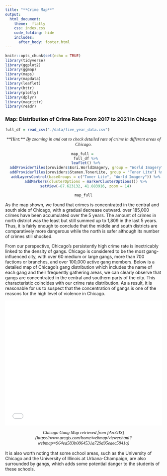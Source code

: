 ```yaml
---
title: "**Crime Map**"
output: 
  html_document:
    theme:  flatly
    css: index.css
    code_folding: hide
    includes:
      after_body: footer.html
---
```


```r
knitr::opts_chunk$set(echo = TRUE)
library(tidyverse)
library(ggplot2)
library(ggmap)
library(maps)
library(mapdata)
library(leaflet)
library(httr)
library(plotly)
library(dplyr)
library(magrittr)
library(readr)
```


### **Map: Distribution of Crime Rate From 2017 to 2021 in Chicago**

```r
full_df = read_csv("./data/five_year_data.csv")
```
<p align=" center", p style="font-family: times, serif; font-size:11pt; font-style:italic">
**Hint:** By zooming in and out to check detailed rate of crime in different areas of Chicago.
</p>
<center>
```r
map_full = 
  full_df %>%
  leaflet() %>%
  addProviderTiles(providers$Esri.WorldImagery, group = "World Imagery") %>%
  addProviderTiles(providers$Stamen.TonerLite, group = "Toner Lite") %>%
  addLayersControl(baseGroups = c("Toner Lite", "World Imagery")) %>%
  addMarkers(clusterOptions = markerClusterOptions()) %>%
  setView(-87.623132, 41.883916, zoom = 14)

map_full
```
</center>

As the map shown, we found that crimes is concentrated in the central and south side of Chicago, with a gradual decrease outward. over 185,000 crimes have been accumulated over the 5 years. The amount of crimes in north district was the least but still summed up to 1,809 in the last 5 years. Thus, it is fairly enough to conclude that the middle and south districts are comparatively more dangerous while the north is safer although its number of crimes still shocked.

From our perspective, Chicago's persistently high crime rate is inextricably linked to the density of gangs. Chicago is considered to be the most gang-influenced city, with over 60 medium or large gangs, more than 700 factions or branches, and over 100,000 active gang members. Below is a detailed map of Chicago's gang distribution which includes the name of each gang and their frequently gathering areas, we can clearly observe that gangs are concentrated in the central and southern parts of the city. This characteristic coincides with our crime rate distribution. As a result, it is reasonable for us to suspect that the concentration of gangs is one of the reasons for the high level of violence in Chicago. 

<p align=" center">
<style>.embed-container {position: relative; padding-bottom: 80%; height: 0; max-width: 100%;} .embed-container iframe, .embed-container object, .embed-container iframe{position: absolute; top: 0; left: 0; width: 100%; height: 100%;} small{position: absolute; z-index: 40; bottom: 0; margin-bottom: -15px;}</style><div class="embed-container"><iframe width="500" height="400" frameborder="0" scrolling="no" marginheight="0" marginwidth="0" title="Chicago Gang Map" src="//www.arcgis.com/apps/Embed/index.html?webmap=964ea583b0864531a729d95eaec5841a&extent=-88.0542,41.6547,-87.2741,42.0148&zoom=true&previewImage=false&scale=true&details=true&disable_scroll=true&theme=light"></iframe></div>
</p>
<p align=" center", p style="font-family: times, serif; font-size:11pt; font-style:italic">
Chicago Gang Map retrieved from [ArcGIS](https://www.arcgis.com/home/webmap/viewer.html?webmap=964ea583b0864531a729d95eaec5841a)
</p>

It is also worth noting that some school areas, such as the University of Chicago and the University of Illinois at Urbana-Champaign, are also surrounded by gangs, which adds some potential danger to the students of these schools.
